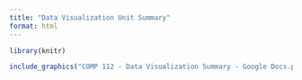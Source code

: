 ```yaml
---
title: "Data Visualization Unit Summary"
format: html
---
```


```r
library(knitr)
```


```r
include_graphics("COMP 112 - Data Visualization Summary - Google Docs.pdf") 
```
